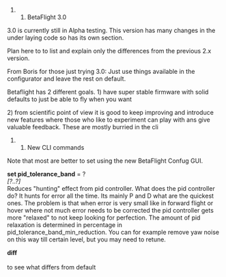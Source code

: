 ##BetaFlight 3.0  
3.0 is currently still in Alpha testing. This version has many changes in the under laying code so has its own section.  

Plan here to to list and explain only the differences from the previous 2.x version.

From Boris for those just trying 3.0:  
Just use things available in the configurator and leave the rest on default.

Betaflight has 2 different goals.
1) have super stable firmware with solid defaults to just be able to fly when you want

2) from scientific point of view it is good to keep improving and introduce new features where those who like to experiment can play with ans give valuable feedback. These are mostly burried in the cli   

###New CLI commands
Note that most are better to set using the new BetaFlight Confug GUI.

'''set pid_tolerance_band''' = ?<br />
<i>[?..?]</i><br />
Reduces "hunting" effect from pid controller. 
What does the pid controller do? It hunts for error all the time. Its mainly P and D what are the quickest ones. The problem is that when error is very small like in forward flight or hover where not much error needs to be corrected the pid controller gets more "relaxed" to not keep looking for perfection. The amount of pid relaxation is determined in percentage in pid_tolerance_band_min_reduction.
You can for example remove yaw noise on this way till certain level, but you may need to retune.  

'''diff'''<br />
<i></i><br />
to see what differs from default  

